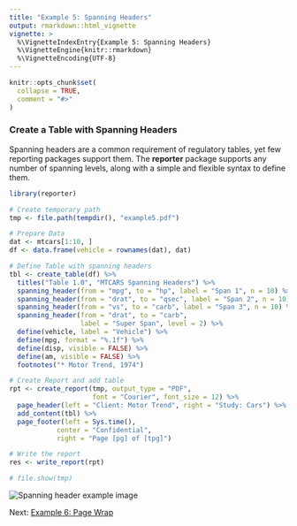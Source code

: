 ```yaml
---
title: "Example 5: Spanning Headers"
output: rmarkdown::html_vignette
vignette: >
  %\VignetteIndexEntry{Example 5: Spanning Headers}
  %\VignetteEngine{knitr::rmarkdown}
  %\VignetteEncoding{UTF-8}
---
```


```r
knitr::opts_chunk$set(
  collapse = TRUE,
  comment = "#>"
)
```

### Create a Table with Spanning Headers

Spanning headers are a common requirement of regulatory tables, yet few 
reporting packages support them.  The **reporter** package supports any 
number of spanning levels, along with a simple and flexible 
syntax to define them.

```r
library(reporter)

# Create temporary path
tmp <- file.path(tempdir(), "example5.pdf")

# Prepare Data
dat <- mtcars[1:10, ]
df <- data.frame(vehicle = rownames(dat), dat)

# Define Table with spanning headers
tbl <- create_table(df) %>% 
  titles("Table 1.0", "MTCARS Spanning Headers") %>% 
  spanning_header(from = "mpg", to = "hp", label = "Span 1", n = 10) %>%
  spanning_header(from = "drat", to = "qsec", label = "Span 2", n = 10) %>%
  spanning_header(from = "vs", to = "carb", label = "Span 3", n = 10) %>%
  spanning_header(from = "drat", to = "carb", 
                  label = "Super Span", level = 2) %>%
  define(vehicle, label = "Vehicle") %>% 
  define(mpg, format = "%.1f") %>% 
  define(disp, visible = FALSE) %>% 
  define(am, visible = FALSE) %>% 
  footnotes("* Motor Trend, 1974")

# Create Report and add table 
rpt <- create_report(tmp, output_type = "PDF", 
                     font = "Courier", font_size = 12) %>%
  page_header(left = "Client: Motor Trend", right = "Study: Cars") %>% 
  add_content(tbl) %>% 
  page_footer(left = Sys.time(), 
            center = "Confidential", 
            right = "Page [pg] of [tpg]")

# Write the report
res <- write_report(rpt)

# file.show(tmp)

```
<img src="../man/images/e5.png" alt="Spanning header example image"/>

Next: [Example 6: Page Wrap](reporter-wrap.html)
